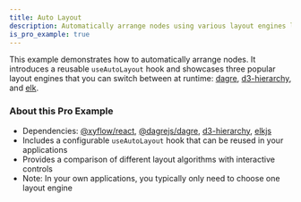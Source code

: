 ```yaml
---
title: Auto Layout
description: Automatically arrange nodes using various layout engines like dagre, d3-hierarchy, or elkjs
is_pro_example: true
---
```


This example demonstrates how to automatically arrange nodes. It introduces a reusable `useAutoLayout` hook and showcases three popular layout engines that you can switch between at runtime: [dagre](https://github.com/dagrejs/dagre), [d3-hierarchy](https://github.com/d3/d3-hierarchy), and [elk](https://github.com/kieler/elkjs).

<ProExampleViewer slug="auto-layout" />

### About this Pro Example

- Dependencies: [@xyflow/react](https://www.npmjs.com/package/@xyflow/react), [@dagrejs/dagre](https://www.npmjs.com/package/@dagrejs/dagre), [d3-hierarchy](https://www.npmjs.com/package/d3-hierarchy), [elkjs](https://www.npmjs.com/package/elkjs)
- Includes a configurable `useAutoLayout` hook that can be reused in your applications
- Provides a comparison of different layout algorithms with interactive controls
- Note: In your own applications, you typically only need to choose one layout engine
